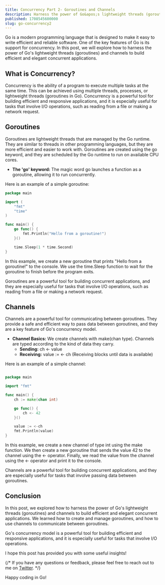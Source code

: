 ```yaml
---
title: Concurrency Part 2- Goroutines and Channels
description: Harness the power of Go&apos;s lightweight threads (goroutines) and channels to build efficient and elegant concurrent applications. Explore hands-on examples.
published: 1708545600000
slug: go-concurrency2
---
```


<ThemedImage filename="gocat.png" width={300} height={300} />

Go is a modern programming language that is designed to make it easy to write efficient and reliable software. One of the key features of Go is its support for concurrency. In this post, we will explore how to harness the power of Go&apos;s lightweight threads (goroutines) and channels to build efficient and elegant concurrent applications.

## What is Concurrency?

Concurrency is the ability of a program to execute multiple tasks at the same time. This can be achieved using multiple threads, processes, or lightweight threads (goroutines in Go). Concurrency is a powerful tool for building efficient and responsive applications, and it is especially useful for tasks that involve I/O operations, such as reading from a file or making a network request.

## Goroutines

Goroutines are lightweight threads that are managed by the Go runtime. They are similar to threads in other programming languages, but they are more efficient and easier to work with. Goroutines are created using the <Snippet>go</Snippet> keyword, and they are scheduled by the Go runtime to run on available CPU cores.

* **The 'go' keyword:**  The magic word <Snippet>go</Snippet> launches a function as a goroutine, allowing it to run concurrently.



 Here is an example of a simple goroutine:

```go
package main

import (
    "fmt"
    "time"
)

func main() {
    go func() {
        fmt.Println("Hello from a goroutine!")
    }()

    time.Sleep(1 * time.Second)
}
```

In this example, we create a new goroutine that prints "Hello from a goroutine!" to the console. We use the <Snippet>time.Sleep</Snippet> function to wait for the goroutine to finish before the program exits.

Goroutines are a powerful tool for building concurrent applications, and they are especially useful for tasks that involve I/O operations, such as reading from a file or making a network request.

## Channels

Channels are a powerful tool for communicating between goroutines. They provide a safe and efficient way to pass data between goroutines, and they are a key feature of Go&apos;s concurrency model.

* **Channel Basics:**  We create channels with <Snippet>make(chan type)</Snippet>. Channels are typed according to the kind of data they carry. 
    * **Sending:**  <Snippet>ch &larr; value</Snippet>
    * **Receiving:** <Snippet>value := &larr; ch</Snippet> (Receiving blocks until data is available)

Here is an example of a simple channel:

```go

package main

import "fmt"

func main() {
    ch := make(chan int)

    go func() {
        ch <- 42
    }()

    value := <-ch
    fmt.Println(value)
}
```

In this example, we create a new channel of type <Snippet>int</Snippet> using the <Snippet>make</Snippet> function. We then create a new goroutine that sends the value <Snippet>42</Snippet> to the channel using the <Snippet> &larr; </Snippet> operator. Finally, we read the value from the channel using the <Snippet> &larr; </Snippet> operator and print it to the console.

Channels are a powerful tool for building concurrent applications, and they are especially useful for tasks that involve passing data between goroutines.

## Conclusion

In this post, we explored how to harness the power of Go&apos;s lightweight threads (goroutines) and channels to build efficient and elegant concurrent applications. We learned how to create and manage goroutines, and how to use channels to communicate between goroutines.

Go&apos;s concurrency model is a powerful tool for building efficient and responsive applications, and it is especially useful for tasks that involve I/O operations.


I hope this post has provided you with some useful insights! 

{/* If you have any questions or feedback, please feel free to reach out to me on [Twitter](https://twitter.com/codewitty_).  */}

Happy coding in Go! 

<ThemedImage filename="gopher.gif" width={300} height={300} />